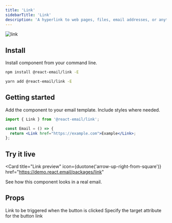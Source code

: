 ```yaml
---
title: 'Link'
sidebarTitle: 'Link'
description: 'A hyperlink to web pages, files, email addresses, or anything else a URL can address.'
---
```



<img className="rounded-md" src="/docs/images/components/link.png" alt="link" />

## Install

Install component from your command line.

<CodeGroup>

```sh npm
npm install @react-email/link -E
```

```sh yarn
yarn add @react-email/link -E
```

</CodeGroup>

## Getting started

Add the component to your email template. Include styles where needed.

```jsx
import { Link } from '@react-email/link';

const Email = () => {
  return <Link href="https://example.com">Example</Link>;
};
```

## Try it live

<Card
  title="Link preview"
  icon={duotone('arrow-up-right-from-square')}
  href="https://demo.react.email/packages/link"
>
  See how this component looks in a real email.
</Card>

## Props

<ResponseField name="href" type="string" required>
  Link to be triggered when the button is clicked
</ResponseField>

<ResponseField name="target" type="string" default="_blank">
  Specify the target attribute for the button link
</ResponseField>

<Support />
